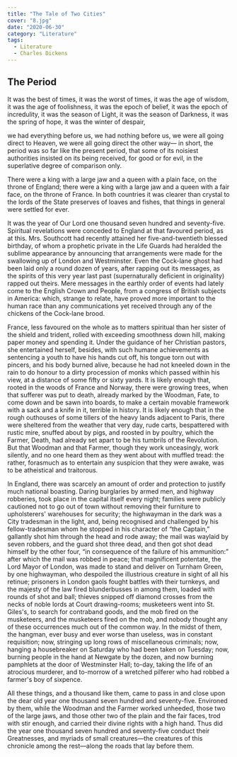 ```yaml
---
title: "The Tale of Two Cities"
cover: "8.jpg"
date: "2020-06-30"
category: "Literature"
tags:
  - Literature
  - Charles Dickens
---
```


## The Period

It was the best of times,
it was the worst of times,
it was the age of wisdom,
it was the age of foolishness,
it was the epoch of belief,
it was the epoch of incredulity,
it was the season of Light,
it was the season of Darkness,
it was the spring of hope,
it was the winter of despair,

we had everything before us, we had nothing before us, we were all going direct to Heaven, we were all going direct the other way— in short, the period was so far like the present period, that some of its noisiest authorities insisted on its being received, for good or for evil, in the superlative degree of comparison only.

There were a king with a large jaw and a queen with a plain face, on the throne of England; there were a king with a large jaw and a queen with a fair face, on the throne of France. In both countries it was clearer than crystal to the lords of the State preserves of loaves and fishes, that things in general were settled for ever.

It was the year of Our Lord one thousand seven hundred and seventy-five. Spiritual revelations were conceded to England at that favoured period, as at this. Mrs. Southcott had recently attained her five-and-twentieth blessed birthday, of whom a prophetic private in the Life Guards had heralded the sublime appearance by announcing that arrangements were made for the swallowing up of London and Westminster. Even the Cock-lane ghost had been laid only a round dozen of years, after rapping out its messages, as the spirits of this very year last past (supernaturally deficient in originality) rapped out theirs. Mere messages in the earthly order of events had lately come to the English Crown and People, from a congress of British subjects in America: which, strange to relate, have proved more important to the human race than any communications yet received through any of the chickens of the Cock-lane brood.

France, less favoured on the whole as to matters spiritual than her sister of the shield and trident, rolled with exceeding smoothness down hill, making paper money and spending it. Under the guidance of her Christian pastors, she entertained herself, besides, with such humane achievements as sentencing a youth to have his hands cut off, his tongue torn out with pincers, and his body burned alive, because he had not kneeled down in the rain to do honour to a dirty procession of monks which passed within his view, at a distance of some fifty or sixty yards. It is likely enough that, rooted in the woods of France and Norway, there were growing trees, when that sufferer was put to death, already marked by the Woodman, Fate, to come down and be sawn into boards, to make a certain movable framework with a sack and a knife in it, terrible in history. It is likely enough that in the rough outhouses of some tillers of the heavy lands adjacent to Paris, there were sheltered from the weather that very day, rude carts, bespattered with rustic mire, snuffed about by pigs, and roosted in by poultry, which the Farmer, Death, had already set apart to be his tumbrils of the Revolution. But that Woodman and that Farmer, though they work unceasingly, work silently, and no one heard them as they went about with muffled tread: the rather, forasmuch as to entertain any suspicion that they were awake, was to be atheistical and traitorous.

In England, there was scarcely an amount of order and protection to justify much national boasting. Daring burglaries by armed men, and highway robberies, took place in the capital itself every night; families were publicly cautioned not to go out of town without removing their furniture to upholsterers' warehouses for security; the highwayman in the dark was a City tradesman in the light, and, being recognised and challenged by his fellow-tradesman whom he stopped in his character of “the Captain,” gallantly shot him through the head and rode away; the mail was waylaid by seven robbers, and the guard shot three dead, and then got shot dead himself by the other four, “in consequence of the failure of his ammunition:” after which the mail was robbed in peace; that magnificent potentate, the Lord Mayor of London, was made to stand and deliver on Turnham Green, by one highwayman, who despoiled the illustrious creature in sight of all his retinue; prisoners in London gaols fought battles with their turnkeys, and the majesty of the law fired blunderbusses in among them, loaded with rounds of shot and ball; thieves snipped off diamond crosses from the necks of noble lords at Court drawing-rooms; musketeers went into St. Giles's, to search for contraband goods, and the mob fired on the musketeers, and the musketeers fired on the mob, and nobody thought any of these occurrences much out of the common way. In the midst of them, the hangman, ever busy and ever worse than useless, was in constant requisition; now, stringing up long rows of miscellaneous criminals; now, hanging a housebreaker on Saturday who had been taken on Tuesday; now, burning people in the hand at Newgate by the dozen, and now burning pamphlets at the door of Westminster Hall; to-day, taking the life of an atrocious murderer, and to-morrow of a wretched pilferer who had robbed a farmer's boy of sixpence.

All these things, and a thousand like them, came to pass in and close upon the dear old year one thousand seven hundred and seventy-five. Environed by them, while the Woodman and the Farmer worked unheeded, those two of the large jaws, and those other two of the plain and the fair faces, trod with stir enough, and carried their divine rights with a high hand. Thus did the year one thousand seven hundred and seventy-five conduct their Greatnesses, and myriads of small creatures—the creatures of this chronicle among the rest—along the roads that lay before them.
